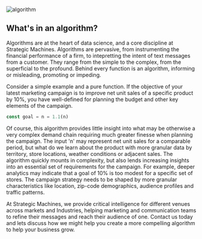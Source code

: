 

<div className={styles["Welcome"]}>

<div className={styles["rcs"]}>
  <img src={[algorithm]} alt="algorithm" /> 
</div>

## What's in an algorithm? 

Algorithms are at the heart of data science, and a core discipline at Strategic Machines. Algorithms are pervasive, from instrumenting the financial performance of a firm, to intepretting the intent of text messages from a customer. They range from the simple to the complex, from the superficial to the profound. Behind every function is an algorithm, informing or misleading, promoting or impeding. 

Consider a simple example and a pure function. If the objective of your latest marketing campaign is to improve net unit sales of a specific product by 10%, you have well-defined for planning the budget and other key elements of the campaign.

```jsx
const goal = n = 1.1(n)

```
Of course, this algorithm provides little insight into what may be otherwise a very complex demand chain requiring much greater finesse when planning the campaign. The input 'n' may represent net unit sales for a comparable period, but what do we learn about the product with more granular data by territory, store locations, weather conditions or adjacent sales. The algorithm quickly mounts in complexity, but also lends increasing insights into an essential set of requirements for the campaign. For example, deeper analytics may indicate that a goal of 10% is too modest for a specific set of stores. The campaign strategy needs to be shaped by more granular characteristics like location, zip-code demographics, audience profiles and traffic patterns. 

At Strategic Machines, we provide critical intelligence for different venues across markets and Industries, helping marketing and communication teams to refine their messages and reach their audience of one. Contact us today and lets discuss how we might help you create a more compelling algorithm to help your business grow.


</div>